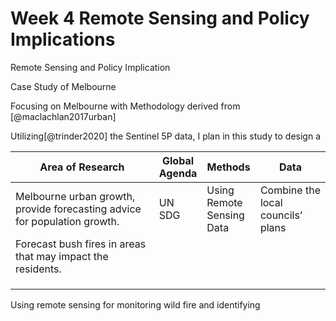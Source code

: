 # Week 4 Remote Sensing and Policy Implications {.unnumbered}

Remote Sensing and Policy Implication

Case Study of Melbourne

Focusing on Melbourne with Methodology derived from [@maclachlan2017urban]

Utilizing[@trinder2020] the Sentinel 5P data, I plan in this study to design a

| Area of Research                                                          | Global Agenda | Methods                   | Data                              |
|---------------------------------------------------------------------------|---------------|---------------------------|-----------------------------------|
| Melbourne urban growth, provide forecasting advice for population growth. | UN SDG        | Using Remote Sensing Data | Combine the local councils' plans |
| Forecast bush fires in areas that may impact the residents.               |               |                           |                                   |
|                                                                           |               |                           |                                   |
|                                                                           |               |                           |                                   |
|                                                                           |               |                           |                                   |

Using remote sensing for monitoring wild fire and identifying
